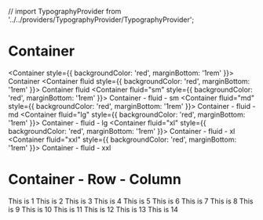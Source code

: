 // import TypographyProvider from '../../providers/TypographyProvider/TypographyProvider';

<Meta title="Layout/Container" />

# Container

<Container style={{ backgroundColor: 'red', marginBottom: '1rem' }}>
	Container
</Container>
<Container fluid style={{ backgroundColor: 'red', marginBottom: '1rem' }}>
	Container fluid
</Container>
<Container fluid="sm" style={{ backgroundColor: 'red', marginBottom: '1rem' }}>
	Container - fluid - sm
</Container>
<Container fluid="md" style={{ backgroundColor: 'red', marginBottom: '1rem' }}>
	Container - fluid - md
</Container>
<Container fluid="lg" style={{ backgroundColor: 'red', marginBottom: '1rem' }}>
	Container - fluid - lg
</Container>
<Container fluid="xl" style={{ backgroundColor: 'red', marginBottom: '1rem' }}>
	Container - fluid - xl
</Container>
<Container fluid="xxl" style={{ backgroundColor: 'red', marginBottom: '1rem' }}>
	Container - fluid - xxl
</Container>

# Container - Row - Column

<Container fluid="lg">
	<Row numColumns={4}>
		<Column
			style={{
				backgroundColor: 'grey',
			}}
		>
			This is 1
		</Column>
		<Column
			style={{
				backgroundColor: 'blue',
			}}
		>
			This is 2
		</Column>
		<Column
			style={{
				backgroundColor: 'pink',
			}}
		>
			This is 3
		</Column>
		<Column
			style={{
				backgroundColor: 'grey',
			}}
		>
			This is 4
		</Column>
		<Column>This is 5</Column>
		<Column>This is 6</Column>
		<Column>This is 7</Column>
		<Column>This is 8</Column>
		<Column>This is 9</Column>
		<Column>This is 10</Column>
		<Column>This is 11</Column>
		<Column>This is 12</Column>
		<Column>This is 13</Column>
		<Column>This is 14</Column>
	</Row>
</Container>
